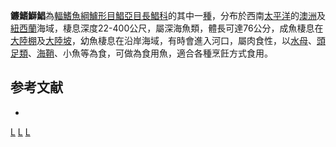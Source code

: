 {{Speciesbox
| taxon = Seriolella brama
| image = FMIB 45638 Seriolella brama.jpeg
| status = NE
| status_system = IUCN3.1
| binomial_authority = [[Günther|Günther]], 1860
| synonyms = *''Neptomenus brama''<br /><small>Günther, 1860</small>
}}

'''鐮鰭鰤鯧'''為[[輻鰭魚綱|輻鰭魚綱]][[鱸形目|鱸形目]][[鯧亞目|鯧亞目]][[長鯧科|長鯧科]]的其中一[[種|種]]，分布於西南[[太平洋|太平洋]]的[[澳洲|澳洲]]及[[紐西蘭|紐西蘭]]海域，棲息深度22-400公尺，屬深海魚類，體長可達76公分，成魚棲息在[[大陸棚|大陸棚]]及[[大陸坡|大陸坡]]，幼魚棲息在沿岸海域，有時會進入河口，屬肉食性，以[[水母|水母]]、[[頭足類|頭足類]]、[[海鞘|海鞘]]、小魚等為食，可做為食用魚，適合各種烹飪方式食用。

== 参考文献 ==
{{reflist}}
*{{FishBase_species|genus=Seriolella|species=brama|year=2012|month=7}}

{{taxonbar}}
[[Category:食用魚|L]]
[[Category:鰤鯧屬|L]]
[[Category:1860年描述的魚類|L]]
